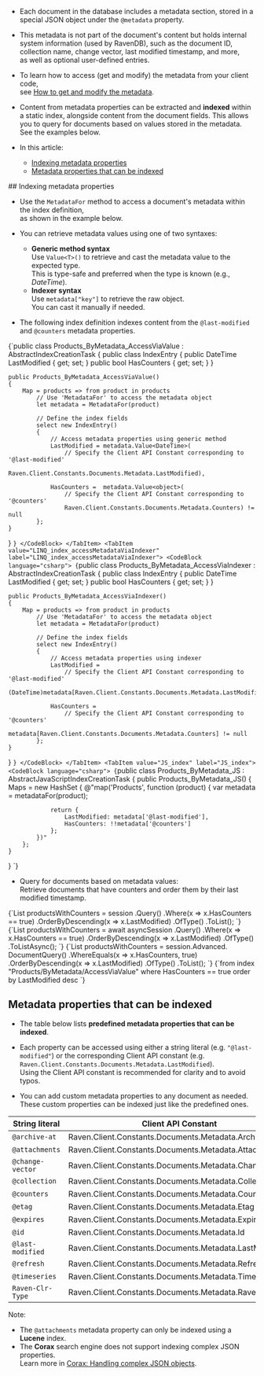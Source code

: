 
<Admonition type="note" title="">

* Each document in the database includes a metadata section, stored in a special JSON object under the `@metadata` property.

* This metadata is not part of the document's content but holds internal system information (used by RavenDB),
  such as the document ID, collection name, change vector, last modified timestamp, and more,  
  as well as optional user-defined entries.

* To learn how to access (get and modify) the metadata from your client code,  
  see [How to get and modify the metadata](../client-api/session/how-to/get-and-modify-entity-metadata.mdx).

* Content from metadata properties can be extracted and **indexed** within a static index, alongside content from the document fields.
  This allows you to query for documents based on values stored in the metadata.  
  See the examples below.
* In this article:  
   * [Indexing metadata properties](../indexes/indexing-metadata.mdx#indexing-metadata-properties)  
   * [Metadata properties that can be indexed](../indexes/indexing-metadata.mdx#metadata-properties-that-can-be-indexed)  

</Admonition>
## Indexing metadata properties

* Use the `MetadataFor` method to access a document's metadata within the index definition,  
  as shown in the example below.

* You can retrieve metadata values using one of two syntaxes:

    * **Generic method syntax**  
      Use `Value<T>()` to retrieve and cast the metadata value to the expected type.  
      This is type-safe and preferred when the type is known (e.g., _DateTime_).  
    * **Indexer syntax**  
      Use `metadata["key"]` to retrieve the raw object.  
      You can cast it manually if needed.  
* The following index definition indexes content from the `@last-modified` and `@counters` metadata properties.

<Tabs groupId='languageSyntax'>
<TabItem value="LINQ_index_accessMetadataViaValue" label="LINQ_index_accessMetadataViaValue">
<CodeBlock language="csharp">
{`public class Products_ByMetadata_AccessViaValue : AbstractIndexCreationTask<Product>
{
    public class IndexEntry
    {
        public DateTime LastModified { get; set; }
        public bool HasCounters { get; set; }
    }

    public Products_ByMetadata_AccessViaValue()
    {
        Map = products => from product in products
            // Use 'MetadataFor' to access the metadata object
            let metadata = MetadataFor(product)
            
            // Define the index fields
            select new IndexEntry()
            {
                // Access metadata properties using generic method
                LastModified = metadata.Value<DateTime>(
                    // Specify the Client API Constant corresponding to '@last-modified'
                    Raven.Client.Constants.Documents.Metadata.LastModified),
                
                HasCounters =  metadata.Value<object>(
                    // Specify the Client API Constant corresponding to '@counters'
                    Raven.Client.Constants.Documents.Metadata.Counters) != null
            };
    }
}
`}
</CodeBlock>
</TabItem>
<TabItem value="LINQ_index_accessMetadataViaIndexer" label="LINQ_index_accessMetadataViaIndexer">
<CodeBlock language="csharp">
{`public class Products_ByMetadata_AccessViaIndexer : AbstractIndexCreationTask<Product>
{
    public class IndexEntry
    {
        public DateTime LastModified { get; set; }
        public bool HasCounters { get; set; }
    }

    public Products_ByMetadata_AccessViaIndexer()
    {
        Map = products => from product in products
            // Use 'MetadataFor' to access the metadata object
            let metadata = MetadataFor(product)
            
            // Define the index fields
            select new IndexEntry()
            {
                // Access metadata properties using indexer
                LastModified =
                    // Specify the Client API Constant corresponding to '@last-modified'
                    (DateTime)metadata[Raven.Client.Constants.Documents.Metadata.LastModified],

                HasCounters = 
                    // Specify the Client API Constant corresponding to '@counters'
                    metadata[Raven.Client.Constants.Documents.Metadata.Counters] != null
            };
    }
}
`}
</CodeBlock>
</TabItem>
<TabItem value="JS_index" label="JS_index">
<CodeBlock language="csharp">
{`public class Products_ByMetadata_JS : AbstractJavaScriptIndexCreationTask
{
    public Products_ByMetadata_JS()
    {
        Maps = new HashSet<string>
        {
            @"map('Products', function (product) {
                var metadata = metadataFor(product);

                return {
                    LastModified: metadata['@last-modified'],
                    HasCounters: !!metadata['@counters']
                };
            })"
        };
    }
}
`}
</CodeBlock>
</TabItem>
</Tabs>

* Query for documents based on metadata values:  
  Retrieve documents that have counters and order them by their last modified timestamp.

<Tabs groupId='languageSyntax'>
<TabItem value="Query" label="Query">
<CodeBlock language="csharp">
{`List<Product> productsWithCounters = session
    .Query<Products_ByMetadata_AccessViaValue.IndexEntry,
        Products_ByMetadata_AccessViaValue>()
    .Where(x => x.HasCounters == true)
    .OrderByDescending(x => x.LastModified)
    .OfType<Product>()
    .ToList();
`}
</CodeBlock>
</TabItem>
<TabItem value="Query_async" label="Query_async">
<CodeBlock language="csharp">
{`List<Product> productsWithCounters = await asyncSession
    .Query<Products_ByMetadata_AccessViaValue.IndexEntry,
        Products_ByMetadata_AccessViaValue>()
    .Where(x => x.HasCounters == true)
    .OrderByDescending(x => x.LastModified)
    .OfType<Product>()
    .ToListAsync();
`}
</CodeBlock>
</TabItem>
<TabItem value="DocumentQuery" label="DocumentQuery">
<CodeBlock language="csharp">
{`List<Product> productsWithCounters = session.Advanced.
    DocumentQuery<Products_ByMetadata_AccessViaValue.IndexEntry,
        Products_ByMetadata_AccessViaValue>()
    .WhereEquals(x => x.HasCounters, true)
    .OrderByDescending(x => x.LastModified)
    .OfType<Product>()
    .ToList();
`}
</CodeBlock>
</TabItem>
<TabItem value="RQL" label="RQL">
<CodeBlock language="sql">
{`from index "Products/ByMetadata/AccessViaValue"
where HasCounters == true
order by LastModified desc
`}
</CodeBlock>
</TabItem>
</Tabs>



## Metadata properties that can be indexed

* The table below lists **predefined metadata properties that can be indexed**.

* Each property can be accessed using either a string literal (e.g. `"@last-modified"`) or the corresponding Client API constant (e.g. `Raven.Client.Constants.Documents.Metadata.LastModified`).  
  Using the Client API constant is recommended for clarity and to avoid typos.

* You can add custom metadata properties to any document as needed.  
  These custom properties can be indexed just like the predefined ones.

| String literal      | Client API Constant                                    |
|---------------------|--------------------------------------------------------|
| `@archive-at`       | Raven.Client.Constants.Documents.Metadata.ArchiveAt    |
| `@attachments`      | Raven.Client.Constants.Documents.Metadata.Attachments  |
| `@change-vector`    | Raven.Client.Constants.Documents.Metadata.ChangeVector |
| `@collection`       | Raven.Client.Constants.Documents.Metadata.Collection   |
| `@counters`         | Raven.Client.Constants.Documents.Metadata.Counters     |
| `@etag`             | Raven.Client.Constants.Documents.Metadata.Etag         |
| `@expires`          | Raven.Client.Constants.Documents.Metadata.Expires      |
| `@id`               | Raven.Client.Constants.Documents.Metadata.Id           |
| `@last-modified`    | Raven.Client.Constants.Documents.Metadata.LastModified |
| `@refresh`          | Raven.Client.Constants.Documents.Metadata.Refresh      |
| `@timeseries`       | Raven.Client.Constants.Documents.Metadata.TimeSeries   |
| `Raven-Clr-Type`    | Raven.Client.Constants.Documents.Metadata.RavenClrType |

<Admonition type="warning" title="">

Note:  

* The `@attachments` metadata property can only be indexed using a **Lucene** index.  
* The **Corax** search engine does not support indexing complex JSON properties.  
  Learn more in [Corax: Handling complex JSON objects](../indexes/search-engine/corax.mdx#handling-of-complex-json-objects).

</Admonition>



